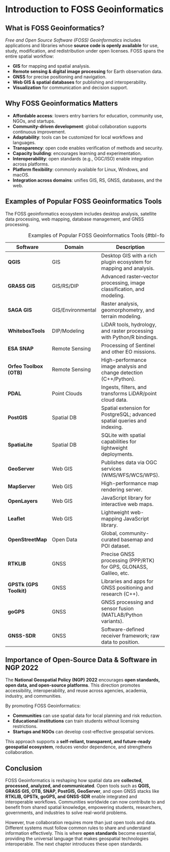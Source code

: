 # Introduction to FOSS Geoinformatics

## What is FOSS Geoinformatics?

*Free and Open Source Software (FOSS) Geoinformatics* includes applications and libraries whose **source code is openly available** for use, 
study, modification, and redistribution under open licenses. FOSS spans the entire spatial workflow:

- **GIS** for mapping and spatial analysis.  
- **Remote sensing & digital image processing** for Earth observation data.  
- **GNSS** for precise positioning and navigation.  
- **Web GIS & spatial databases** for publishing and interoperability.  
- **Visualization** for communication and decision support.

## Why FOSS Geoinformatics Matters

- **Affordable access**: lowers entry barriers for education, community use, NGOs, and startups.  
- **Community-driven development**: global collaboration supports continuous improvement.  
- **Adaptability**: tools can be customized for local workflows and languages.  
- **Transparency**: open code enables verification of methods and security.  
- **Capacity building**: encourages learning and experimentation.  
- **Interoperability**: open standards (e.g., OGC/ISO) enable integration across platforms.  
- **Platform flexibility**: commonly available for Linux, Windows, and macOS.  
- **Integration across domains**: unifies GIS, RS, GNSS, databases, and the web.

## Examples of Popular FOSS Geoinformatics Tools

The FOSS geoinformatics ecosystem includes desktop analysis, satellite data processing, web mapping, database management, and GNSS processing.

| **Software** | **Domain** | **Description** | **License Type** |
|---|---|---|---|
| **QGIS** | GIS | Desktop GIS with a rich plugin ecosystem for mapping and analysis. | GNU GPL v2 |
| **GRASS GIS** | GIS/RS/DIP | Advanced raster–vector processing, image classification, and modeling. | GNU GPL v2 |
| **SAGA GIS** | GIS/Environmental | Raster analysis, geomorphometry, and terrain modeling. | GNU GPL v2 |
| **WhiteboxTools** | DIP/Modeling | LiDAR tools, hydrology, and raster processing with Python/R bindings. | MIT |
| **ESA SNAP** | Remote Sensing | Processing of Sentinel and other EO missions. | GNU GPL v3 |
| **Orfeo Toolbox (OTB)** | Remote Sensing | High-performance image analysis and change detection (C++/Python). | Apache 2.0 |
| **PDAL** | Point Clouds | Ingests, filters, and transforms LiDAR/point cloud data. | BSD |
| **PostGIS** | Spatial DB | Spatial extension for PostgreSQL; advanced spatial queries and indexing. | GNU GPL v2 |
| **SpatiaLite** | Spatial DB | SQLite with spatial capabilities for lightweight deployments. | MPL/GPL/LGPL |
| **GeoServer** | Web GIS | Publishes data via OGC services (WMS/WFS/WCS/WPS). | GNU GPL v2 |
| **MapServer** | Web GIS | High-performance map rendering server. | MIT |
| **OpenLayers** | Web GIS | JavaScript library for interactive web maps. | BSD |
| **Leaflet** | Web GIS | Lightweight web-mapping JavaScript library. | BSD |
| **OpenStreetMap** | Open Data | Global, community-curated basemap and POI dataset. | ODbL |
| **RTKLIB** | GNSS | Precise GNSS processing (PPP/RTK) for GPS, GLONASS, Galileo, etc. | BSD |
| **GPSTk (GPS Toolkit)** | GNSS | Libraries and apps for GNSS positioning and research (C++). | GNU LGPL |
| **goGPS** | GNSS | GNSS processing and sensor fusion (MATLAB/Python variants). | GPL |
| **GNSS-SDR** | GNSS | Software-defined receiver framework; raw data to position. | GPL v3 |

Table: Examples of Popular FOSS Geoinformatics Tools {#tbl-fossgeo}

## Importance of Open-Source Data & Software in NGP 2022

The **National Geospatial Policy (NGP) 2022** encourages **open standards, open data, and open-source platforms**. This direction promotes accessibility, interoperability, and reuse across agencies, academia, industry, and communities.

By promoting FOSS Geoinformatics:

- **Communities** can use spatial data for local planning and risk reduction.  
- **Educational institutions** can train students without licensing restrictions.  
- **Startups and NGOs** can develop cost-effective geospatial services.  

This approach supports a **self-reliant, transparent, and future-ready geospatial ecosystem**, reduces vendor dependence, and strengthens collaboration.

## Conclusion

FOSS Geoinformatics is reshaping how spatial data are **collected, processed, analyzed, and communicated**. Open tools such as **QGIS, GRASS GIS, OTB, 
SNAP, PostGIS, GeoServer**, and open GNSS stacks like **RTKLIB, GPSTk, goGPS, and GNSS-SDR** enable integrated and interoperable workflows. Communities worldwide can now 
contribute to and benefit from shared spatial knowledge, empowering students, researchers, governments, and industries to solve real-world problems.

However, true collaboration requires more than just open tools and data. Different systems must follow common rules to share and understand information effectively. 
This is where **open standards** become essential, providing the universal language that makes geospatial technologies interoperable. 
The next chapter introduces these open standards.
